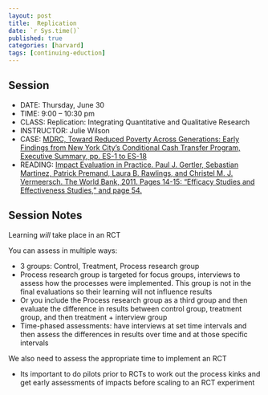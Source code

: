 ```yaml
---
layout: post
title:  Replication
date: `r Sys.time()`
published: true
categories: [harvard]
tags: [continuing-eduction]
---
```



## Session

- DATE: Thursday, June 30
- TIME: 9:00 – 10:30 pm
- CLASS: Replication: Integrating Quantitative and Qualitative Research
- INSTRUCTOR: Julie Wilson
- CASE: [MDRC, Toward Reduced Poverty Across Generations: Early Findings from New York City’s Conditional Cash Transfer Program, Executive Summary, pp. ES-1 to ES-18](https://www.dropbox.com/s/v28ojl14in6pnrx/5.1.1_Wilson_MDRC%20Exec%20Summary.pdf?dl=0)
- READING: [Impact Evaluation in Practice. Paul J. Gertler, Sebastian Martinez, Patrick Premand, Laura B. Rawlings, and Christel M. J. Vermeersch. The World Bank, 2011. Pages 14-15: “Efficacy Studies and Effectiveness Studies,” and page 54.](http://siteresources.worldbank.org/EXTHDOFFICE/Resources/5485726- 1295455628620/Impact_Evaluation_in_Practice.pdf)


## Session Notes

Learning *will* take place in an RCT

You can assess in multiple ways:

- 3 groups: Control, Treatment, Process research group
- Process research group is targeted for focus groups, interviews to assess how the processes were implemented. This group is not in the final evaluations so their learning will not influence results
- Or you include the Process research group as a third group and then evaluate the difference in results between control group, treatment group, and then treatment + interview group
- Time-phased assessments: have interviews at set time intervals and then assess the differences in results over time and at those specific intervals

We also need to assess the appropriate time to implement an RCT

- Its important to do pilots prior to RCTs to work out the process kinks and get early assessments of impacts before scaling to an RCT experiment













